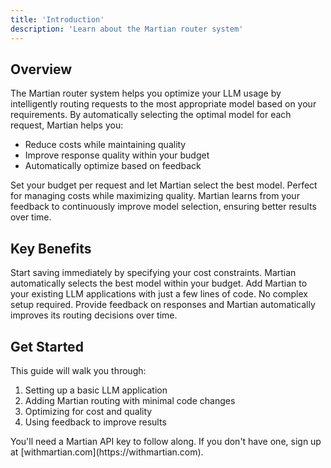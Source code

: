 ```yaml
---
title: 'Introduction'
description: 'Learn about the Martian router system'
---
```


## Overview
The Martian router system helps you optimize your LLM usage by intelligently routing requests to the most appropriate model based on your requirements. By automatically selecting the optimal model for each request, Martian helps you:

- Reduce costs while maintaining quality
- Improve response quality within your budget
- Automatically optimize based on feedback

<CardGroup cols={2}>
  <Card title="Cost Optimization" icon="money-bill">
    Set your budget per request and let Martian select the best model. Perfect for managing costs while maximizing quality.
  </Card>
  <Card title="Quality Feedback" icon="chart-line">
    Martian learns from your feedback to continuously improve model selection, ensuring better results over time.
  </Card>
</CardGroup>

## Key Benefits
<AccordionGroup>
  <Accordion title="Immediate Cost Savings">
    Start saving immediately by specifying your cost constraints. Martian automatically selects the best model within your budget.
  </Accordion>
  <Accordion title="Simple Integration">
    Add Martian to your existing LLM applications with just a few lines of code. No complex setup required.
  </Accordion>
  <Accordion title="Automatic Optimization">
    Provide feedback on responses and Martian automatically improves its routing decisions over time.
  </Accordion>
</AccordionGroup>

## Get Started
This guide will walk you through:
1. Setting up a basic LLM application
2. Adding Martian routing with minimal code changes
3. Optimizing for cost and quality
4. Using feedback to improve results

<Note>
  You'll need a Martian API key to follow along. If you don't have one, sign up at [withmartian.com](https://withmartian.com).
</Note>